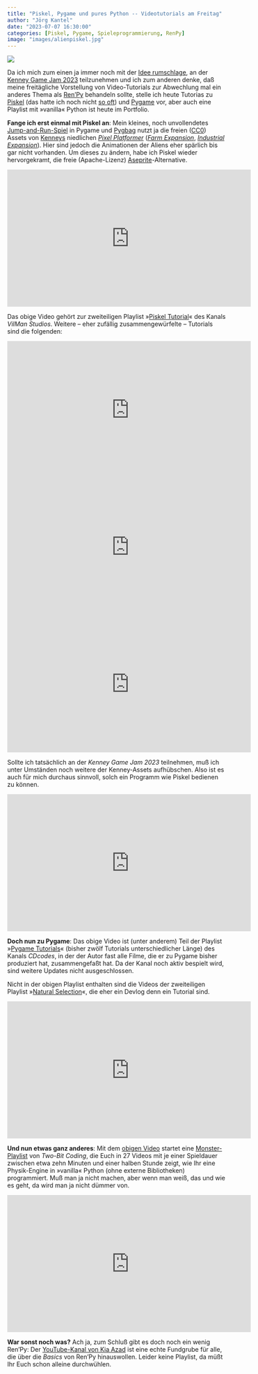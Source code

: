 ```yaml
---
title: "Piskel, Pygame und pures Python -- Videotutorials am Freitag"
author: "Jörg Kantel"
date: "2023-07-07 16:30:00"
categories: [Piskel, Pygame, Spieleprogrammierung, RenPy]
image: "images/alienpiskel.jpg"
---
```


[![](images/alienpiskel-b.jpg)](https://www.flickr.com/photos/schockwellenreiter/53029335434/)

Da ich mich zum einen ja immer noch mit der [Idee rumschlage](https://kantel.github.io/posts/2023060702_kenney_game_jam_2023/), an der [Kenney Game Jam 2023](https://itch.io/jam/kenney-jam-2023) teilzunehmen und ich zum anderen denke, daß meine freitägliche Vorstellung von Video-Tutorials zur Abwechlung mal ein anderes Thema als [Ren'Py](http://cognitiones.kantel-chaos-team.de/multimedia/spieleprogrammierung/renpy.html) behandeln sollte, stelle ich heute Tutorias zu [Piskel](http://cognitiones.kantel-chaos-team.de/multimedia/computergraphik/pixelart/piskel.html) (das hatte ich noch nicht [so oft](https://kantel.github.io/posts/2023021001_schwerpunkt_twine/index.html)) und [Pygame](http://cognitiones.kantel-chaos-team.de/multimedia/spieleprogrammierung/pygame.html) vor, aber auch eine Playlist mit »vanilla« Python ist heute im Portfolio.

**Fange ich erst einmal mit Piskel an**: Mein kleines, noch unvollendetes [Jump-and-Run-Spiel](https://kantel.github.io/posts/2023061701_platformer_pygame_pygbag_1/) in Pygame und [Pygbag](http://cognitiones.kantel-chaos-team.de/multimedia/spieleprogrammierung/pygbag.html) nutzt ja die freien ([CC0](https://creativecommons.org/share-your-work/public-domain/cc0/)) Assets von [Kenneys](https://www.kenney.nl/) niedlichen *[Pixel Platformer](https://www.kenney.nl/assets/pixel-platformer)* (*[Farm Expansion](https://www.kenney.nl/assets/pixel-platformer-farm-expansion)*, *[Industrial Expansion](https://www.kenney.nl/assets/pixel-platformer-industrial-expansion)*). Hier sind jedoch die Animationen der Aliens eher spärlich bis gar nicht vorhanden. Um dieses zu ändern, habe ich Piskel wieder hervorgekramt, die freie (Apache-Lizenz) [Aseprite](http://cognitiones.kantel-chaos-team.de/multimedia/computergraphik/pixelart/aseprite.html)-Alternative.

<iframe width="560" height="315" src="https://www.youtube.com/embed/xfRyMIW6uWg" title="YouTube video player" frameborder="0" allow="accelerometer; autoplay; clipboard-write; encrypted-media; gyroscope; picture-in-picture; web-share" allowfullscreen></iframe>

Das obige Video gehört zur zweiteiligen Playlist »[Piskel Tutorial](https://www.youtube.com/playlist?list=PLeL-QSXgmG6LLHXekptUp1K8fGgYHc1Co)« des Kanals *VilMan Studios*. Weitere – eher zufällig zusammengewürfelte – Tutorials sind die folgenden:

<iframe width="560" height="315" src="https://www.youtube.com/embed/lSuOvtdSdvg" title="YouTube video player" frameborder="0" allow="accelerometer; autoplay; clipboard-write; encrypted-media; gyroscope; picture-in-picture; web-share" allowfullscreen></iframe>

<iframe width="560" height="315" src="https://www.youtube.com/embed/IMkTbcW0WFY" title="YouTube video player" frameborder="0" allow="accelerometer; autoplay; clipboard-write; encrypted-media; gyroscope; picture-in-picture; web-share" allowfullscreen></iframe>

<iframe width="560" height="315" src="https://www.youtube.com/embed/nY8XkceDn7E" title="YouTube video player" frameborder="0" allow="accelerometer; autoplay; clipboard-write; encrypted-media; gyroscope; picture-in-picture; web-share" allowfullscreen></iframe>

Sollte ich tatsächlich an der *Kenney Game Jam 2023* teilnehmen, muß ich unter Umständen noch weitere der Kenney-Assets aufhübschen. Also ist es auch für mich durchaus sinnvoll, solch ein Programm wie Piskel bedienen zu können.

<iframe width="560" height="315" src="https://www.youtube.com/embed/qPnKIbrVnJk" title="YouTube video player" frameborder="0" allow="accelerometer; autoplay; clipboard-write; encrypted-media; gyroscope; picture-in-picture; web-share" allowfullscreen></iframe>

**Doch nun zu Pygame**: Das obige Video ist (unter anderem) Teil der Playlist »[Pygame Tutorials](https://www.youtube.com/playlist?list=PLVFWKkB2K-TnsGDz7xrN27IpCU5I1bery)« (bisher zwölf Tutorials unterschiedlicher Länge) des Kanals *CDcodes*, in der der Autor fast alle Filme, die er zu Pygame bisher produziert hat, zusammengefaßt hat. Da der Kanal noch aktiv bespielt wird, sind weitere Updates nicht ausgeschlossen.

Nicht in der obigen Playlist enthalten sind die Videos der zweiteiligen Playlist »[Natural Selection](https://www.youtube.com/playlist?list=PLVFWKkB2K-Tm_96GVQq5kV32cxzZkRDhG)«, die eher ein Devlog denn ein Tutorial sind.

<iframe width="560" height="315" src="https://www.youtube.com/embed/lzI7QUyl66g" title="YouTube video player" frameborder="0" allow="accelerometer; autoplay; clipboard-write; encrypted-media; gyroscope; picture-in-picture; web-share" allowfullscreen></iframe>

**Und nun etwas ganz anderes**: Mit dem [obigen Video](https://www.youtube.com/watch?v=lzI7QUyl66g) startet eine [Monster-Playlist](https://www.youtube.com/playlist?list=PLSlpr6o9vURwq3oxVZSimY8iC-cdd3kIs) von *Two-Bit Coding*, die Euch in 27 Videos mit je einer Spieldauer zwischen etwa zehn Minuten und einer halben Stunde zeigt, wie Ihr eine Physik-Engine in »vanilla« Python (ohne externe Bibliotheken) programmiert. Muß man ja nicht machen, aber wenn man weiß, das und wie es geht, da wird man ja nicht dümmer von.

<iframe width="560" height="315" src="https://www.youtube.com/embed/eUchqIZ8J20" title="YouTube video player" frameborder="0" allow="accelerometer; autoplay; clipboard-write; encrypted-media; gyroscope; picture-in-picture; web-share" allowfullscreen></iframe>

**War sonst noch was?** Ach ja, zum Schluß gibt es doch noch ein wenig Ren'Py: Der [YouTube-Kanal von Kia Azad](https://www.youtube.com/@KiaAzad/videos) ist eine echte Fundgrube für alle, die über die *Basics* von Ren'Py hinauswollen. Leider keine Playlist, da müßt Ihr Euch schon alleine durchwühlen.